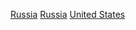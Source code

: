 {{Catmore}}
{{Commonscat|Russian Americans}}

[[Category:亞洲裔美國人|Russia]]
[[Category:歐洲裔美國人|Russia]]
[[Category:俄羅斯裔|United States]]
